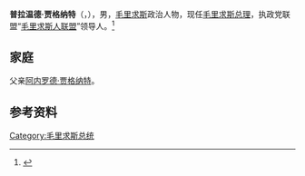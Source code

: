 {{Infobox officeholder
| honorific-prefix = [[閣下|閣下]]
| name = Pravind Jugnauth
| honorific-suffix = [[Member_of_Parliament|MP]]
| image = Pravind Jugnauth.jpg
| office = [[毛里求斯总理|毛里求斯总理]]
| deputy =
| term_start = 2017年1月23日
| term_end = 
| predecessor = [[阿内罗德·贾格纳特|阿内罗德·贾格纳特]]
| successor = 
}}
'''普拉温德·贾格纳特'''（{{lang-en|Pravind Jugnauth}}，{{bd|1961年|12月25日|}}），男，[[毛里求斯|毛里求斯]]政治人物，现任[[毛里求斯总理|毛里求斯总理]]，执政党联盟“[[毛里求斯人联盟|毛里求斯人联盟]]”领导人。<ref>{{Cite web|title=毛里求斯新政府宣誓就职|url=http://www.xinhuanet.com/world/2019-11/13/c_1125224282.htm|accessdate=2021-01-12|work=新华网|archive-date=2021-01-18|archive-url=https://web.archive.org/web/20210118045543/http://www.xinhuanet.com/world/2019-11/13/c_1125224282.htm|dead-url=no}}</ref>

== 家庭 ==
父亲[[阿内罗德·贾格纳特|阿内罗德·贾格纳特]]。

== 参考资料 ==
{{reflist}}

{{毛里求斯小作品}}
{{英联邦政府首脑}}

{{Authority control}}
{{DEFAULTSORT:Jugnauth, Pravind}}

[[Category:毛里求斯总统|Category:毛里求斯总统]]